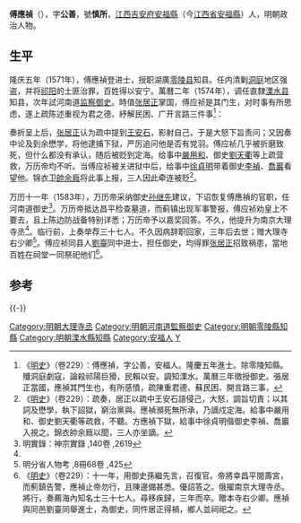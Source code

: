 {{明清人物信息框
| 姓名 = 傅應禎
| 原名 =
| 圖片名稱= 
| 圖片大小 =
| 圖片說明 = 
| 最高職務 = 南京大理寺丞
| 國家 = 大明 
| 爵位 =
| 籍貫 =[[江西承宣布政使司|江西承宣布政使司]][[吉安府|吉安府]][[安福縣|安福縣]]
| 族裔 = 
| 字號 = 字公善，號慎所
| 諡號 = 
| 出生日期 = 生年不詳
| 出生地點 = 
| 逝世日期 = 萬曆十五年（1587年）
| 逝世地點 =
| 墓葬 =
| 配偶 = 
| 親屬 = 
| 出身 =
* 隆慶五年同辛未科同進士出身
| 經歷 =
| 著作 =  
}}
'''傅應禎'''（{{bd|？||1587年}}），字'''公善'''，號'''慎所'''，[[江西承宣布政使司|江西]][[吉安府|吉安府]][[安福縣|安福縣]]（今[[江西省|江西省]][[安福縣|安福縣]]）人，明朝政治人物。

== 生平 ==
隆庆五年（1571年），傅應禎登进士，授职湖廣[[零陵县|零陵县]]知县。任内清剿[[洞庭|洞庭]]地区强盗，并将[[祁阳|祁阳]]的土匪治罪，百姓得以安宁。萬曆二年（1574年），调任直隸[[溧水县|溧水县]]知县，次年試河南道[[监察御史|监察御史]]。時值[[张居正|张居正]]掌国，傅应祯是其门生，对时事有所思虑，遂上疏陈述重视为君之德、紓解民困、广开言路三件事<ref>《[[明史|明史]]》（卷229）：傅應禎，字公善，安福人。隆慶五年進士。除零陵知縣。殲洞庭劇寇，論殺祁陽巨猾，民賴以安。調知溧水。萬曆三年徵授御史。張居正當國，應禎其門生也，有所感憤，疏陳重君德、蘇民困、開言路三事，</ref>：

{{Cquote|近来雷鸣震及端门兽吻，京师及四方地震频频发生，但未曾听闻书诏省，难道真不害怕天变么？朝廷在[[真定|真定]]，派驻征税宦官本就不是旧制，正统年间曾暂时实行过，先皇帝采纳[[李芳|李芳]]提议，已下诏停止了；而陛下却实行着背德之事，难道是祖宗不能效法吗？给事中[[朱东光|朱东光]]上奏陈述治理地方建议，不一定可与古代敢言直谏相比，却把他的奏章留在禁中不下发，难道真的是意见不足以值得重视吗？此三事不足，是[[王安石|王安石]]所以误国的原因，不能不引以为戒啊<ref>《[[明史|明史]]》（卷229）：言：邇者雷震端門獸吻，京師及四方地震疊告，曾未聞發詔修省，豈真以天變不足畏耶？真定抽分中使，本非舊典，正統間嘗暫行之，先帝納李芳言，已詔罷遣，而陛下顧欲踵行失德之事，豈真以祖宗不足法耶？給事中朱東光奏陳保治，初非折檻解衣者比，乃竟留中不報，豈真以人言不足恤耶？此三不足者，王安石以之誤宋，不可不深戒也。</ref>。

陛下登位之时，自[[隆庆_(明朝)|隆庆]]改元后的欠租，均一一蠲免，四年以前的免除三分征收七分，恩眷优厚。皇上怜恤之情已尽到；而下面的拖欠仍在继续，没有一个能够还清，这是为何？小民一年的收入，仅可供给一年，没有余力偿还欠收。最近制定输税如果没有达到限额的，应由按抚官纠察，郡县予以调整。官员害怕被调遣，于是催促变本加厉；逼使百姓流离失所、怨声载道上达天庭。难道这所谓太平气象是陛下愿意听到的么？请求下诏，非官吏吞没的，其他欠租应全部免除。百姓的困苦一旦解除，灾害自然消失了<ref>《[[明史|明史]]》（卷229）：陛下登極初，自隆慶改元以前逋租，悉賜蠲除，四年以前免三徵七，恩至渥也。乃上軫恤已至，而下延玩自如，曾未有擔負相屬者，何哉？小民一歲之入，僅足給一歲，無遺力以償負也。近乃定輸不及額者，按撫聽糾，郡縣聽調。諸臣畏譴，督趣倍嚴。致流離接踵，怨咨愁歎，上徹於天。是豈太平之象，陛下所樂聞者哉？請下明詔，自非官吏乾沒，並曠然除之。民困既蘇，則災沴自弭。</ref>。

陛下登基之初，任用正直大臣[[石星|石星]]、[[李巳|李巳]]，大臣们无不欣慰。现在[[趙參魯|趙參魯]]纠正时弊而被贬为典史，[[余懋学|余懋学]]进言时政则被禁錮终身。其他像[[胡執禮|胡執禮]]、[[裴應章|裴應章]]、[[侯於趙|侯於趙]]、[[趙煥|趙煥]]等议论朝政，则被冷落一旁。如何与当初相比？我请求提拔[[趙參魯|趙參魯]]在京城任职，恢复余懋学官职，以作为大臣进言的榜样<ref> 《[[明史|明史]]》（卷229）：陛下登極初，召用直臣石星、李已，臣工無不慶幸。近則趙參魯糾中涓而謫為典史，余懋學陳時政而錮之終身，他如胡執禮、裴應章、侯於趙、趙煥等封事累上，一切置 之，如初政何？臣請擢參魯京職，還懋學故官，為人臣進言者勸。</ref>。}}

奏折呈上后，[[张居正|张居正]]认为疏中提到[[王安石|王安石]]，影射自己，于是大怒下旨责问；又因奏中论及到余懋学，将他逮捕下狱，严厉追问他是否有党羽。傅应祯几乎被折磨致死，但什么都没有承认，随后被贬到定海。给事中[[嚴用和|嚴用和]]、御史[[劉天衢|劉天衢]]等上疏营救，万历帝均不听。当傅应祯被关进狱中后，给事中[[徐貞明|徐貞明]]带着御史[[李禎|李禎]]、[[喬巖|喬巖]]看望他。锦衣卫[[帥余廕|帥余廕]]将此事上报，三人因此牵连被贬<ref> 《[[明史|明史]]》（卷229）：疏奏，居正以疏中王安石語侵己，大怒，調旨切責；以其詞及懋學，執下詔獄，窮治黨與。應禎瀕死無所承，乃謫戍定海。給事中嚴用和、御史劉天衢等疏救，不聽。方應禎下獄，給事中徐貞明偕御史李禎、喬巖入視之。錦衣帥余廕以聞，三人亦坐謫。</ref>。

万历十一年（1583年），万历帝采纳御史[[孫繼先_(隆慶進士)|孙继先]]建议，下诏恢复傅應禎的官职，任河南道御史<ref name="#1">明實錄：神宗實錄 ,140卷 ,2619</ref>。万历帝抵达昌平检查墓道，而蓟镇出现军事警报，傅应祯劝皇上不要去，且上陈边防战备特别详悉；万历帝予以嘉奖回答。不久，他提升为南京大理寺丞<ref name="#1"/>。临行前，上奏举荐三十七人。不久因病辞职回家，三年后去世；赠大理寺右少卿<ref>明分省人物考 ,8冊68卷 ,425</ref>。傅应祯同县人[[劉臺|劉臺]]同中进士，担任御史，均得罪[[张居正|张居正]]招致祸患，當地百姓在祠堂一同祭祀他们<ref>  《[[明史|明史]]》（卷229）：十一年，用御史孫繼先言，召復官。帝將幸昌平閱壽宮，而薊鎮告警，應禎止帝勿行，且陳邊備甚悉。優詔答之。俄擢南京大理寺丞。將行，奏薦海內知名士三十七人。尋移疾歸，三年而卒。贈本寺右少卿。應禎與同邑劉臺同舉進士，為御史，同忤居正得禍，鄉人並祠祀之。</ref>。

==参考==
{{reflist|2}}

{{-}}
{{start box}}
{{s-off}}
{{succession box|[[劉應雷|劉應雷]]|[[吳仕詮|吳仕詮]]|[[明朝|明朝]][[南直隸|直隸]][[溧水縣|溧水縣]][[知縣|知縣]]|<small>萬曆二年（1574年）上任</small>}}
{{end box}}
{{隆慶五年辛未科殿試金榜}}
{{DEFAULTSORT:Fu傅}}
[[Category:明朝大理寺丞|Category:明朝大理寺丞]]
[[Category:明朝河南道監察御史|Category:明朝河南道監察御史]]
[[Category:明朝零陵縣知縣|Category:明朝零陵縣知縣]]
[[Category:明朝溧水縣知縣|Category:明朝溧水縣知縣]]
[[Category:安福人|Category:安福人]]
[[Category:傅姓|Y]]